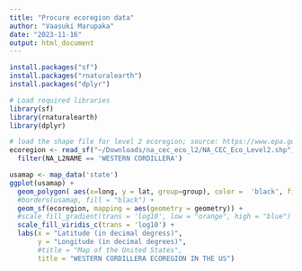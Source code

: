 ```yaml
---
title: "Procure ecoregion data"
author: "Vaasuki Marupaka"
date: "2023-11-16"
output: html_document
---
```


```r
install.packages("sf")
install.packages("rnaturalearth")
install.packages("dplyr")

# Load required libraries
library(sf)
library(rnaturalearth)
library(dplyr)
```

```r
# load the shape file for level 2 ecoregion; source: https://www.epa.gov/eco-research/ecoregions-north-america 
ecoregion <- read_sf("~/Downloads/na_cec_eco_l2/NA_CEC_Eco_Level2.shp") %>% 
  filter(NA_L2NAME == 'WESTERN CORDILLERA')

usamap <- map_data('state')
ggplot(usamap) +
  geom_polygon( aes(x=long, y = lat, group=group), color =  'black', fill = 'white') +
  #borders(usamap, fill = "black") +
  geom_sf(ecoregion, mapping = aes(geometry = geometry)) +
  #scale_fill_gradient(trans = 'log10', low = "orange", high = "blue") +
  scale_fill_viridis_c(trans = 'log10') +
  labs(x = "Latitude (in decimal degress)",
       y = "Longitude (in decimal degrees)",
       #title = "Map of the United States",
       title = "WESTERN CORDILLERA ECOREGION IN THE US")

```


